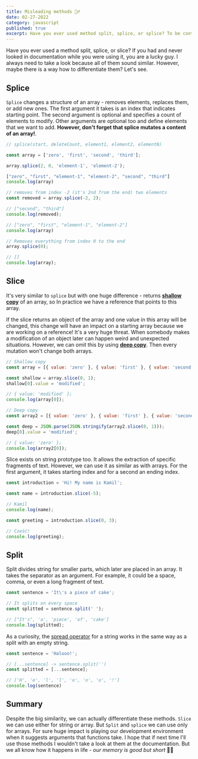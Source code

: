 ---
title: Misleading methods 🤷‍♂️
date: 02-27-2022
category: javascript
published: true
excerpt: Have you ever used method split, splice, or splice? To be continued.
---

Have you ever used a method split, splice, or slice? If you had and never looked in documentation while you were using it, you are a lucky guy. I always need to take a look because all of them sound similar. However, maybe there is a way how to differentiate them? Let's see.

## Splice

`Splice` changes a structure of an array - removes elements, replaces them, or add new ones. The first argument it takes is an index that indicates starting point. The second argument is optional and specifies a count of elements to modify. Other arguments are optional too and define elements that we want to add. __However, don't forget that splice mutates a content of an array!__.

```js
// splice(start, deleteCount, element1, element2, elementN)

const array = ['zero', 'first', 'second', 'third'];

array.splice(2, 0, 'element-1', 'element-2');

["zero", "first", "element-1", "element-2", "second", "third"]
console.log(array)

// removes from index -2 (it's 2nd from the end) two elements
const removed = array.splice(-2, 2);

// ["second", "third"] 
console.log(removed);

// ["zero", "first", "element-1", "element-2"]
console.log(array)

// Removes everything from index 0 to the end
array.splice(0);

// []
console.log(array);
```

## Slice

It's very similar to `splice` but with one huge difference - returns __[shallow copy](https://developer.mozilla.org/en-US/docs/Glossary/Shallow_copy)__ of an array, so In practice we have a reference that points to this array.

If the slice returns an object of the array and one value in this array will be changed, this change will have an impact on a starting array because we are working on a reference! It's a very huge threat. When somebody makes a modification of an object later can happen weird and unexpected situations. However, we can omit this by using __[deep copy](https://developer.mozilla.org/en-US/docs/Glossary/Deep_copy)__. Then every mutation won't change both arrays.

```js
// Shallow copy
const array = [{ value: 'zero' }, { value: 'first' }, { value: 'second' }, { value: 'third' }];

const shallow = array.slice(0, 1);
shallow[0].value = 'modified';

// { value: 'modified' };
console.log(array[0]);

// Deep copy
const array2 = [{ value: 'zero' }, { value: 'first' }, { value: 'second' }, { value: 'third' }];

const deep = JSON.parse(JSON.stringify(array2.slice(0, 1)));
deep[0].value = 'modified';

// { value: 'zero' };
console.log(array2[0]);
```

Slice exists on string prototype too. It allows the extraction of specific fragments of text. However, we can use it as similar as with arrays. For the first argument, it takes starting index and for a second an ending index.

```js
const introduction = 'Hi! My name is Kamil';

const name = introduction.slice(-5);

// Kamil
console.log(name);

const greeting = introduction.slice(0, 3);

// Cześć!
console.log(greeting);
```

## Split

Split divides string for smaller parts, which later are placed in an array. It takes the separator as an argument. For example, it could be a space, comma, or even a long fragment of text.


```js
const sentence = 'It\'s a piece of cake';

// It splits on every space
const splitted = sentence.split(' ');

// ["It's", 'a', 'piece', 'of', 'cake']
console.log(splitted);
```

As a curiosity, the [spread operator](https://developer.mozilla.org/en-US/docs/Web/JavaScript/Reference/Operators/Spread_syntax) for a string works in the same way as a split with an empty string.

```js
const sentence = 'Halooo!';

// [...sentence] -> sentence.split('')
const splitted = [...sentence]; 

// ['H', 'e', 'l', 'l', 'o', 'o', 'o', '!']
console.log(sentence)
```

## Summary

Despite the big similarity, we can actually differentiate these methods. `Slice` we can use either for string or array. But `Split` and `splice` we can use only for arrays. For sure huge impact is playing our development environment when it suggests arguments that functions take. I hope that if next time I'll use those methods I wouldn't take a look at them at the documentation. But we all know how it happens in life - _our memory is good but short_ 🤷‍♂️
